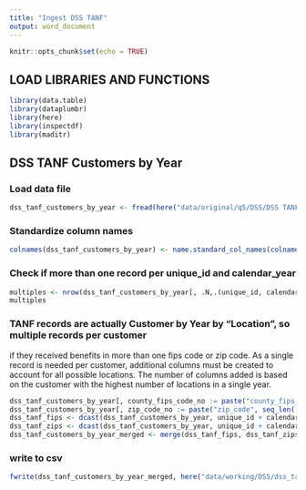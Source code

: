 ```yaml
---
title: "Ingest DSS TANF"
output: word_document
---
```


```r
knitr::opts_chunk$set(echo = TRUE)
```

## LOAD LIBRARIES AND FUNCTIONS
```r
library(data.table)
library(dataplumbr)
library(here)
library(inspectdf)
library(maditr)
```

## DSS TANF Customers by Year
### Load data file
```r
dss_tanf_customers_by_year <- fread(here("data/original/q5/DSS/DSS TANF Customer by Year.csv"), colClasses = "character")
```

### Standardize column names
```r
colnames(dss_tanf_customers_by_year) <- name.standard_col_names(colnames(dss_tanf_customers_by_year))
```

### Check if more than one record per unique_id and calendar_year
```r
multiples <- nrow(dss_tanf_customers_by_year[, .N,.(unique_id, calendar_year_number)][N > 1])
multiples
```

### TANF records are actually Customer by Year by "Location", so multiple records per customer
if they received benefits in more than one fips code or zip code. As a single record is needed
per customer, additional columns must be created to account for all possible locations.
The number of columns added is based on the customer with the highest number of locations in a
single year.
```r
dss_tanf_customers_by_year[, county_fips_code_no := paste("county_fips_code", seq_len(.N), sep="_"), by=c("unique_id", "calendar_year_number")]
dss_tanf_customers_by_year[, zip_code_no := paste("zip_code", seq_len(.N), sep="_"), by=c("unique_id", "calendar_year_number")]
dss_tanf_fips <- dcast(dss_tanf_customers_by_year, unique_id + calendar_year_number ~ county_fips_code_no, value.var=c("county_fips_code"))
dss_tanf_zips <- dcast(dss_tanf_customers_by_year, unique_id + calendar_year_number ~ zip_code_no, value.var=c("zip_code"))
dss_tanf_customers_by_year_merged <- merge(dss_tanf_fips, dss_tanf_zips, by=c("unique_id", "calendar_year_number"))
```

### write to csv
```r
fwrite(dss_tanf_customers_by_year_merged, here("data/working/DSS/dss_tanf_customers_by_year.csv"))
```
